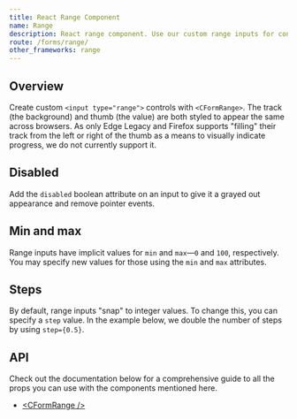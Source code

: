 ```yaml
---
title: React Range Component
name: Range
description: React range component. Use our custom range inputs for consistent cross-browser styling and built-in customization.
route: /forms/range/
other_frameworks: range
---
```


## Overview

Create custom `<input type="range">` controls with `<CFormRange>`. The track (the background) and thumb (the value) are both styled to appear the same across browsers. As only Edge Legacy and Firefox supports "filling" their track from the left or right of the thumb as a means to visually indicate progress, we do not currently support it.

<ExampleSnippet component="FormRangeExample" componentName="React Form Range" />

## Disabled

Add the `disabled` boolean attribute on an input to give it a grayed out appearance and remove pointer events.

<ExampleSnippet component="FormRangeDisabledExample" componentName="React Form Range" />

## Min and max

Range inputs have implicit values for `min` and `max`—`0` and `100`, respectively. You may specify new values for those using the `min` and `max` attributes.

<ExampleSnippet component="FormRangeMinAndMaxExample" componentName="React Form Range" />

## Steps

By default, range inputs "snap" to integer values. To change this, you can specify a `step` value. In the example below, we double the number of steps by using `step={0.5}`.

<ExampleSnippet component="FormRangeStepsExample" componentName="React Form Range" />

## API

Check out the documentation below for a comprehensive guide to all the props you can use with the components mentioned here.

- [&lt;CFormRange /&gt;](./api/#cformrange)
